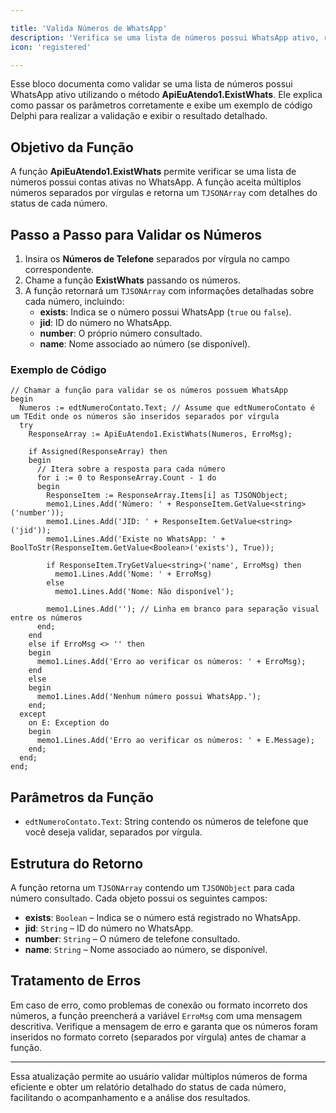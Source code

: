 ```yaml
---

title: 'Valida Números de WhatsApp'
description: 'Verifica se uma lista de números possui WhatsApp ativo, retornando um JSON com o status de cada número.'
icon: 'registered'

---
```


Esse bloco documenta como validar se uma lista de números possui WhatsApp ativo utilizando o método **ApiEuAtendo1.ExistWhats**. Ele explica como passar os parâmetros corretamente e exibe um exemplo de código Delphi para realizar a validação e exibir o resultado detalhado.

## Objetivo da Função

A função **ApiEuAtendo1.ExistWhats** permite verificar se uma lista de números possui contas ativas no WhatsApp. A função aceita múltiplos números separados por vírgulas e retorna um `TJSONArray` com detalhes do status de cada número.

## Passo a Passo para Validar os Números

1. Insira os **Números de Telefone** separados por vírgula no campo correspondente.
2. Chame a função **ExistWhats** passando os números.
3. A função retornará um `TJSONArray` com informações detalhadas sobre cada número, incluindo:
   - **exists**: Indica se o número possui WhatsApp (`true` ou `false`).
   - **jid**: ID do número no WhatsApp.
   - **number**: O próprio número consultado.
   - **name**: Nome associado ao número (se disponível).

### Exemplo de Código

```delphi
// Chamar a função para validar se os números possuem WhatsApp
begin
  Numeros := edtNumeroContato.Text; // Assume que edtNumeroContato é um TEdit onde os números são inseridos separados por vírgula
  try
    ResponseArray := ApiEuAtendo1.ExistWhats(Numeros, ErroMsg);
    
    if Assigned(ResponseArray) then
    begin
      // Itera sobre a resposta para cada número
      for i := 0 to ResponseArray.Count - 1 do
      begin
        ResponseItem := ResponseArray.Items[i] as TJSONObject;
        memo1.Lines.Add('Número: ' + ResponseItem.GetValue<string>('number'));
        memo1.Lines.Add('JID: ' + ResponseItem.GetValue<string>('jid'));
        memo1.Lines.Add('Existe no WhatsApp: ' + BoolToStr(ResponseItem.GetValue<Boolean>('exists'), True));
        
        if ResponseItem.TryGetValue<string>('name', ErroMsg) then
          memo1.Lines.Add('Nome: ' + ErroMsg)
        else
          memo1.Lines.Add('Nome: Não disponível');

        memo1.Lines.Add(''); // Linha em branco para separação visual entre os números
      end;
    end
    else if ErroMsg <> '' then
    begin
      memo1.Lines.Add('Erro ao verificar os números: ' + ErroMsg);
    end
    else
    begin
      memo1.Lines.Add('Nenhum número possui WhatsApp.');
    end;
  except
    on E: Exception do
    begin
      memo1.Lines.Add('Erro ao verificar os números: ' + E.Message);
    end;
  end;
end;
```

## Parâmetros da Função

- `edtNumeroContato.Text`: String contendo os números de telefone que você deseja validar, separados por vírgula.

## Estrutura do Retorno

A função retorna um `TJSONArray` contendo um `TJSONObject` para cada número consultado. Cada objeto possui os seguintes campos:
- **exists**: `Boolean` – Indica se o número está registrado no WhatsApp.
- **jid**: `String` – ID do número no WhatsApp.
- **number**: `String` – O número de telefone consultado.
- **name**: `String` – Nome associado ao número, se disponível.

## Tratamento de Erros

Em caso de erro, como problemas de conexão ou formato incorreto dos números, a função preencherá a variável `ErroMsg` com uma mensagem descritiva. Verifique a mensagem de erro e garanta que os números foram inseridos no formato correto (separados por vírgula) antes de chamar a função.

---

Essa atualização permite ao usuário validar múltiplos números de forma eficiente e obter um relatório detalhado do status de cada número, facilitando o acompanhamento e a análise dos resultados.
